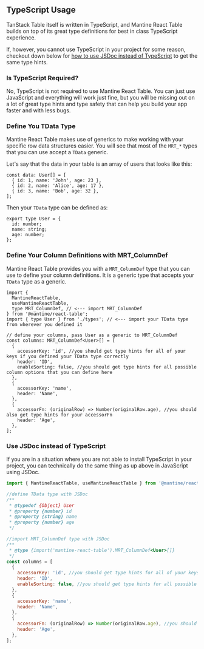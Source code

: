 
<Head>
  <title>TypeScript - Mantine React Table Docs</title>
  <meta
    name="description"
    content="How to best use TypeScript with Mantine React Table"
  />
</Head>

## TypeScript Usage

TanStack Table itself is written in TypeScript, and Mantine React Table builds on top of its great type definitions for best in class TypeScript experience.

If, however, you cannot use TypeScript in your project for some reason, checkout down below for [how to use JSDoc instead of TypeScript](#use-jsdoc-instead-of-typescript) to get the same type hints.

### Is TypeScript Required?

No, TypeScript is not required to use Mantine React Table. You can just use JavaScript and everything will work just fine, but you will be missing out on a lot of great type hints and type safety that can help you build your app faster and with less bugs.

### Define You TData Type

Mantine React Table makes use of generics to make working with your specific row data structures easier. You will see that most of the `MRT_*` types that you can use accept a `TData` generic.

Let's say that the data in your table is an array of users that looks like this:

```tsx
const data: User[] = [
  { id: 1, name: 'John', age: 23 },
  { id: 2, name: 'Alice', age: 17 },
  { id: 3, name: 'Bob', age: 32 },
];
```

Then your `TData` type can be defined as:

```tsx
export type User = {
  id: number;
  name: string;
  age: number;
};
```

### Define Your Column Definitions with MRT_ColumnDef

Mantine React Table provides you with a `MRT_ColumnDef` type that you can use to define your column definitions. It is a generic type that accepts your `TData` type as a generic.

```tsx
import {
  MantineReactTable,
  useMantineReactTable,
  type MRT_ColumnDef, // <--- import MRT_ColumnDef
} from '@mantine/react-table';
import { type User } from './types'; // <--- import your TData type from wherever you defined it

// define your columns, pass User as a generic to MRT_ColumnDef
const columns: MRT_ColumnDef<User>[] = [
  {
    accessorKey: 'id', //you should get type hints for all of your keys if you defined your TData type correctly
    header: 'ID',
    enableSorting: false, //you should get type hints for all possible column options that you can define here
  },
  {
    accessorKey: 'name',
    header: 'Name',
  },
  {
    accessorFn: (originalRow) => Number(originalRow.age), //you should also get type hints for your accessorFn
    header: 'Age',
  },
];
```

### Use JSDoc instead of TypeScript

If you are in a situation where you are not able to install TypeScript in your project, you can technically do the same thing as up above in JavaScript using JSDoc.

```jsx
import { MantineReactTable, useMantineReactTable } from '@mantine/react-table';

//define TData type with JSDoc
/**
 * @typedef {Object} User
 * @property {number} id
 * @property {string} name
 * @property {number} age
 */

//import MRT_ColumnDef type with JSDoc
/**
 * @type {import('mantine-react-table').MRT_ColumnDef<User>[]}
 */
const columns = [
  {
    accessorKey: 'id', //you should get type hints for all of your keys if you defined your TData type correctly
    header: 'ID',
    enableSorting: false, //you should get type hints for all possible column options that you can define here
  },
  {
    accessorKey: 'name',
    header: 'Name',
  },
  {
    accessorFn: (originalRow) => Number(originalRow.age), //you should also get type hints for your accessorFn
    header: 'Age',
  },
];
```
